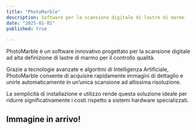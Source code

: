 ```yaml
---
title: "PhotoMarble"
description: Software per la scansione digitale di lastre di marmo
date: "2025-01-01"
published: true
  
---
```

PhotoMarble è un software innovativo progettato per la scansione digitale ad alta definizione di lastre di marmo per il controllo qualità.

Grazie a tecnologie avanzate e algoritmi di Intelligenza Artificiale, PhotoMarble consente di acquisire rapidamente immagini di dettaglio e unirle automaticamente in un’unica scansione ad altissima risoluzione.

La semplicità di installazione e utilizzo rende questa soluzione ideale per ridurre significativamente i costi rispetto a sistemi hardware specializzati.

## Immagine in arrivo!